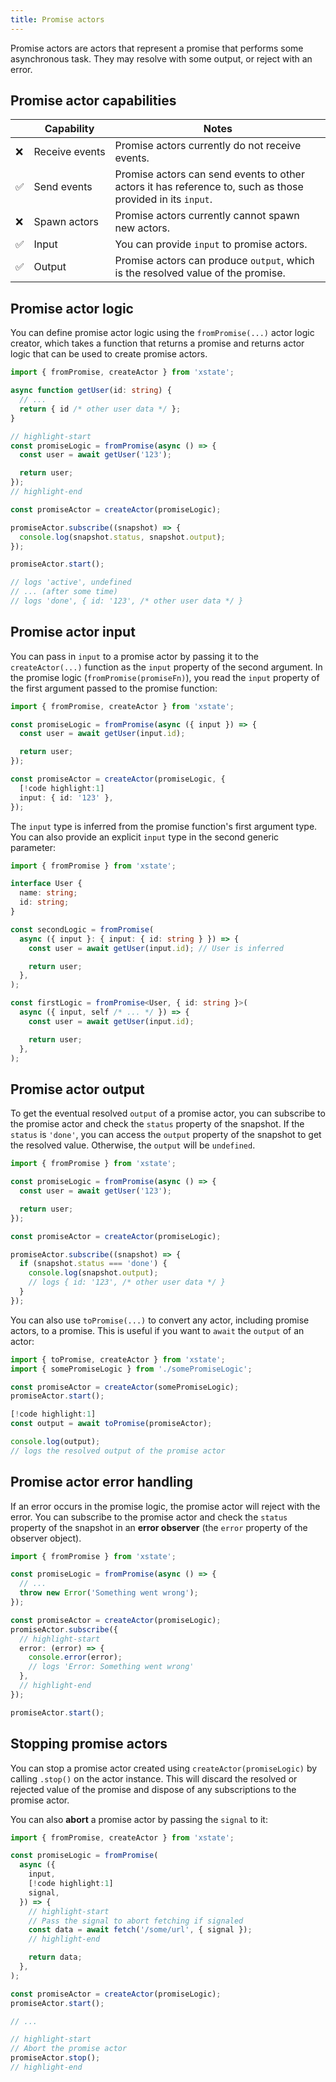 ```yaml
---
title: Promise actors
---
```


Promise actors are actors that represent a promise that performs some asynchronous task. They may resolve with some output, or reject with an error.

## Promise actor capabilities

|     | Capability          | Notes                                                                                                      |
| --- | ------------------- | ---------------------------------------------------------------------------------------------------------- |
| ❌  | Receive&nbsp;events | Promise actors currently do not receive events.                                                            |
| ✅  | Send events         | Promise actors can send events to other actors it has reference to, such as those provided in its `input`. |
| ❌  | Spawn actors        | Promise actors currently cannot spawn new actors.                                                          |
| ✅  | Input               | You can provide `input` to promise actors.                                                                 |
| ✅  | Output              | Promise actors can produce `output`, which is the resolved value of the promise.                           |

## Promise actor logic

You can define promise actor logic using the `fromPromise(...)` actor logic creator, which takes a function that returns a promise and returns actor logic that can be used to create promise actors.

```ts
import { fromPromise, createActor } from 'xstate';

async function getUser(id: string) {
  // ...
  return { id /* other user data */ };
}

// highlight-start
const promiseLogic = fromPromise(async () => {
  const user = await getUser('123');

  return user;
});
// highlight-end

const promiseActor = createActor(promiseLogic);

promiseActor.subscribe((snapshot) => {
  console.log(snapshot.status, snapshot.output);
});

promiseActor.start();

// logs 'active', undefined
// ... (after some time)
// logs 'done', { id: '123', /* other user data */ }
```

## Promise actor input

You can pass in `input` to a promise actor by passing it to the `createActor(...)` function as the `input` property of the second argument. In the promise logic (`fromPromise(promiseFn)`), you read the `input` property of the first argument passed to the promise function:

```ts
import { fromPromise, createActor } from 'xstate';

const promiseLogic = fromPromise(async ({ input }) => {
  const user = await getUser(input.id);

  return user;
});

const promiseActor = createActor(promiseLogic, {
  [!code highlight:1]
  input: { id: '123' },
});
```

The `input` type is inferred from the promise function's first argument type. You can also provide an explicit `input` type in the second generic parameter:

```ts
import { fromPromise } from 'xstate';

interface User {
  name: string;
  id: string;
}

const secondLogic = fromPromise(
  async ({ input }: { input: { id: string } }) => {
    const user = await getUser(input.id); // User is inferred

    return user;
  },
);

const firstLogic = fromPromise<User, { id: string }>(
  async ({ input, self /* ... */ }) => {
    const user = await getUser(input.id);

    return user;
  },
);
```

## Promise actor output

To get the eventual resolved `output` of a promise actor, you can subscribe to the promise actor and check the `status` property of the snapshot. If the `status` is `'done'`, you can access the `output` property of the snapshot to get the resolved value. Otherwise, the `output` will be `undefined`.

```ts
import { fromPromise } from 'xstate';

const promiseLogic = fromPromise(async () => {
  const user = await getUser('123');

  return user;
});

const promiseActor = createActor(promiseLogic);

promiseActor.subscribe((snapshot) => {
  if (snapshot.status === 'done') {
    console.log(snapshot.output);
    // logs { id: '123', /* other user data */ }
  }
});
```

You can also use `toPromise(...)` to convert any actor, including promise actors, to a promise. This is useful if you want to `await` the `output` of an actor:

```ts
import { toPromise, createActor } from 'xstate';
import { somePromiseLogic } from './somePromiseLogic';

const promiseActor = createActor(somePromiseLogic);
promiseActor.start();

[!code highlight:1]
const output = await toPromise(promiseActor);

console.log(output);
// logs the resolved output of the promise actor
```

## Promise actor error handling

If an error occurs in the promise logic, the promise actor will reject with the error. You can subscribe to the promise actor and check the `status` property of the snapshot in an **error observer** (the `error` property of the observer object).

```ts
import { fromPromise } from 'xstate';

const promiseLogic = fromPromise(async () => {
  // ...
  throw new Error('Something went wrong');
});

const promiseActor = createActor(promiseLogic);
promiseActor.subscribe({
  // highlight-start
  error: (error) => {
    console.error(error);
    // logs 'Error: Something went wrong'
  },
  // highlight-end
});

promiseActor.start();
```

## Stopping promise actors

You can stop a promise actor created using `createActor(promiseLogic)` by calling `.stop()` on the actor instance. This will discard the resolved or rejected value of the promise and dispose of any subscriptions to the promise actor.

You can also **abort** a promise actor by passing the `signal` to it:

```ts
import { fromPromise, createActor } from 'xstate';

const promiseLogic = fromPromise(
  async ({
    input,
    [!code highlight:1]
    signal,
  }) => {
    // highlight-start
    // Pass the signal to abort fetching if signaled
    const data = await fetch('/some/url', { signal });
    // highlight-end

    return data;
  },
);

const promiseActor = createActor(promiseLogic);
promiseActor.start();

// ...

// highlight-start
// Abort the promise actor
promiseActor.stop();
// highlight-end
```
